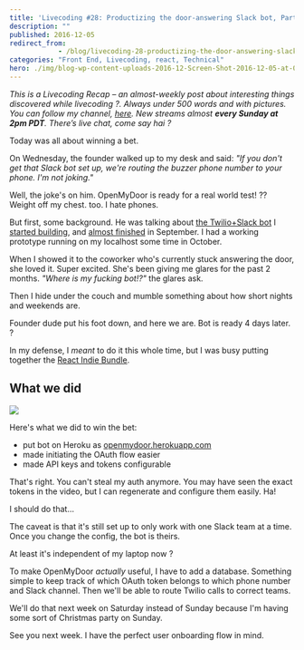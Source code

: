 ```yaml
---
title: 'Livecoding #28: Productizing the door-answering Slack bot, Part 1'
description: ""
published: 2016-12-05
redirect_from: 
            - /blog/livecoding-28-productizing-the-door-answering-slack-bot-part1/swizec/7267
categories: "Front End, Livecoding, react, Technical"
hero: ./img/blog-wp-content-uploads-2016-12-Screen-Shot-2016-12-05-at-00.44.43.png
---
```

_This is a Livecoding Recap – an almost-weekly post about interesting things discovered while livecoding ?. Always under 500 words and with pictures. You can follow my channel, [here](https://livecoding.tv/swizec). New streams almost **every Sunday at 2pm PDT**. There’s live chat, come say hai ?_





Today was all about winning a bet.



On Wednesday, the founder walked up to my desk and said: _&quot;If you don&#x27;t get that Slack bot set up, we&#x27;re routing the buzzer phone number to your phone. I&#x27;m not joking.&quot;_



Well, the joke&#x27;s on him. OpenMyDoor is ready for a real world test! ?? Weight off my chest. too. I hate phones.



But first, some background. He was talking about [the Twilio+Slack bot](https://swizec.com/blog/make-slack-twilio-talk/swizec/7128) I [started building](https://swizec.com/blog/livecoding-22-a-door-answering-slackbot/swizec/7038), and [almost finished](https://swizec.com/blog/livecoding-23-slackbots-oauth/swizec/7065) in September. I had a working prototype running on my localhost some time in October.



When I showed it to the coworker who&#x27;s currently stuck answering the door, she loved it. Super excited. She&#x27;s been giving me glares for the past 2 months. _&quot;Where is my fucking bot!?&quot;_ the glares ask.



Then I hide under the couch and mumble something about how short nights and weekends are.



Founder dude put his foot down, and here we are. Bot is ready 4 days later. ?



In my defense, I _meant_ to do it this whole time, but I was busy putting together the [React Indie Bundle](http://www.reactindiebundle.com).



## What we did



![](./img/blog-wp-content-uploads-2016-12-Screen-Shot-2016-12-05-at-00.44.43.png)



Here&#x27;s what we did to win the bet:



- put bot on Heroku as [openmydoor.herokuapp.com](https://openmydoor.herokuapp.com/)
- made initiating the OAuth flow easier
- made API keys and tokens configurable



That&#x27;s right. You can&#x27;t steal my auth anymore. You may have seen the exact tokens in the video, but I can regenerate and configure them easily. Ha!



I should do that…



The caveat is that it&#x27;s still set up to only work with one Slack team at a time. Once you change the config, the bot is theirs.



At least it&#x27;s independent of my laptop now ?



To make OpenMyDoor _actually_ useful, I have to add a database. Something simple to keep track of which OAuth token belongs to which phone number and Slack channel. Then we&#x27;ll be able to route Twilio calls to correct teams.



We&#x27;ll do that next week on Saturday instead of Sunday because I&#x27;m having some sort of Christmas party on Sunday.



See you next week. I have the perfect user onboarding flow in mind.